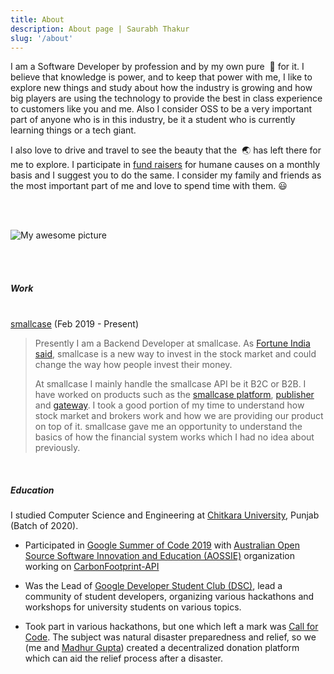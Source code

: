 ---
title: About
description: About page | Saurabh Thakur
slug: '/about'
---

I am a Software Developer by profession and by my own pure &nbsp;💖 for it. I believe that knowledge is power, and to keep that power with me, I like to explore new things and study about how the industry is growing and how big players are using the technology to provide the best in class experience to customers like you and me. Also I consider OSS to be a very important part of anyone who is in this industry, be it a student who is currently learning things or a tech giant.

I also love to drive and travel to see the beauty that the &nbsp;🌏 has left there for me to explore. I participate in <a target="_blank" rel="noreferrer" href="https://ketto.org">fund raisers</a> for humane causes on a monthly basis and I suggest you to do the same. I consider my family and friends as the most important part of me and love to spend time with them. 😃

<br/>
<br/>

![My awesome picture](./me-bw.jpg)

<br/>
<br/>

##### Work

<br/>
<Text sx={{ fontSize: [1,2,3], color:"#7e7777" }}><a target="_blank" rel="noreferrer" href="https://smallcase.com">smallcase</a> (Feb 2019 - Present)</Text>

> Presently I am a Backend Developer at smallcase. As <a target="_blank" rel="noreferrer" href="https://www.fortuneindia.com/enterprise/big-things-come-in-small-cases/103692">Fortune India said</a>, smallcase is a new way to invest in the stock market and could change the way how people invest their money.
>
> At smallcase I mainly handle the smallcase API be it B2C or B2B. I have worked on products such as the <a target="_blank" rel="noreferrer" href="https://smallcase.com">smallcase platform</a>, <a target="_blank" rel="noreferrer" href="https://publisher.smallcase.com">publisher</a> and <a target="_blank" rel="noreferrer" href="https://gateway.smallcase.com">gateway</a>. I took a good portion of my time to understand how stock market and brokers work and how we are providing our product on top of it.
> smallcase gave me an opportunity to understand the basics of how the financial system works which I had no idea about previously.

<br/>

##### Education

I studied Computer Science and Engineering at <a target="_blank" rel="noreferrer" href="https://chitkara.edu.in">Chitkara University</a>, Punjab (Batch of 2020).

- Participated in <a target="_blank" rel="noreferrer" href="https://summerofcode.withgoogle.com/archive/2019/projects/5362213500485632/">Google Summer of Code 2019</a> with <a target="_blank" rel="noreferrer" href="https://aossie.gitlab.io">Australian Open Source Software Innovation and Education (AOSSIE)</a> organization working on <a target="_blank" rel="noreferrer" href="https://gitlab.com/aossie/CarbonFootprint-API">CarbonFootprint-API</a>

- Was the Lead of <a target="_blank" rel="noreferrer" href="https://developers.google.com/community/dsc">Google Developer Student Club (DSC)</a>, lead a community of student developers, organizing various hackathons and workshops for university students on various topics.

- Took part in various hackathons, but one which left a mark was <a target="_blank" rel="noreferrer" href="https://www.topcoder.com/challenges/30070727?tab=winners">Call for Code</a>. The subject was natural disaster preparedness and relief, so we (me and <a target="_blank" rel="noreferrer" href="https://github.com/madhurgupta10">Madhur Gupta</a>) created a decentralized donation platform which can aid the relief process after a disaster.
